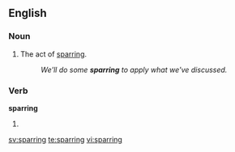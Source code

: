 ==English==

===Noun===
{{en-noun|-}}

#The act of [[spar]]ring.
#:''We'll do some '''sparring''' to apply what we've discussed.''

===Verb===
'''sparring'''

# {{present participle of|[[spar]]}}

[[sv:sparring]]
[[te:sparring]]
[[vi:sparring]]